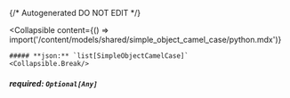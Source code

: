 {/* Autogenerated DO NOT EDIT  */}

<Collapsible
    content={() => import('/content/models/shared/simple_object_camel_case/python.mdx')}
>
    ##### **json:** `list[SimpleObjectCamelCase]`
    <Collapsible.Break/>
</Collapsible>

##### **required:** `Optional[Any]`

